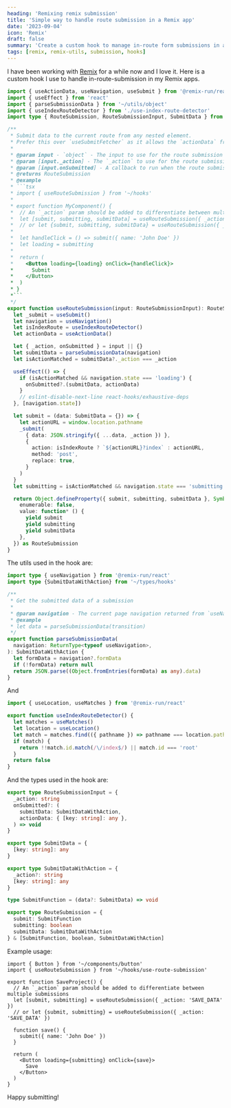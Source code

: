 ```yaml
---
heading: 'Remixing remix submission'
title: 'Simple way to handle route submission in a Remix app'
date: '2023-09-04'
icon: 'Remix'
draft: false
summary: 'Create a custom hook to manage in-route form submissions in a Remix app.'
tags: [remix, remix-utils, submission, hooks]
---
```


I have been working with [Remix](https://remix.run) for a while now and I love it.
Here is a custom hook I use to handle in-route-submission in my Remix apps.

````ts:use-route-submission.ts showLineNumbers
import { useActionData, useNavigation, useSubmit } from '@remix-run/react'
import { useEffect } from 'react'
import { parseSubmissionData } from '~/utils/object'
import { useIndexRouteDetector } from './use-index-route-detector'
import type { RouteSubmission, RouteSubmissionInput, SubmitData } from '~/types/hooks'

/**
 * Submit data to the current route from any nested element.
 * Prefer this over `useSubmitFetcher` as it allows the `actionData` from `useActionData` hook can be accessed from any nested component in the route no matter how deep it is.
 *
 * @param input - `object` - The input to use for the route submission
 * @param [input._action] - The `_action` to use for the route submission, it will be added to submit data
 * @param [input.onSubmitted] - A callback to run when the route submission is submitted
 * @returns RouteSubmission
 * @example
 * ```tsx
 * import { useRouteSubmission } from '~/hooks'
 *
 * export function MyComponent() {
 *  // An `_action` param should be added to differentiate between multiple submissions
 *  let [submit, submitting, submitData] = useRouteSubmission({ _action: 'myAction' })
 *  // or let {submit, submitting, submitData} = useRouteSubmission({ _action: 'myAction' })
 *
 *  let handleClick = () => submit({ name: 'John Doe' })
 *  let loading = submitting
 *
 *  return (
 *    <Button loading={loading} onClick={handleClick}>
 *      Submit
 *    </Button>
 *  )
 * }
 *```
 */
export function useRouteSubmission(input: RouteSubmissionInput): RouteSubmission {
  let _submit = useSubmit()
  let navigation = useNavigation()
  let isIndexRoute = useIndexRouteDetector()
  let actionData = useActionData()

  let { _action, onSubmitted } = input || {}
  let submitData = parseSubmissionData(navigation)
  let isActionMatched = submitData?._action === _action

  useEffect(() => {
    if (isActionMatched && navigation.state === 'loading') {
      onSubmitted?.(submitData, actionData)
    }
    // eslint-disable-next-line react-hooks/exhaustive-deps
  }, [navigation.state])

  let submit = (data: SubmitData = {}) => {
    let actionURL = window.location.pathname
    _submit(
      { data: JSON.stringify({ ...data, _action }) },
      {
        action: isIndexRoute ? `${actionURL}?index` : actionURL,
        method: 'post',
        replace: true,
      }
    )
  }
  let submitting = isActionMatched && navigation.state === 'submitting'

  return Object.defineProperty({ submit, submitting, submitData }, Symbol.iterator, {
    enumerable: false,
    value: function* () {
      yield submit
      yield submitting
      yield submitData
    },
  }) as RouteSubmission
}
````

The utils used in the hook are:

```ts:object.ts showLineNumbers
import type { useNavigation } from '@remix-run/react'
import type {SubmitDataWithAction} from '~/types/hooks'

/**
 * Get the submitted data of a submission
 *
 * @param navigation - The current page navigation returned from `useNavigation` hook
 * @example
 * let data = parseSubmissionData(transition)
 */
export function parseSubmissionData(
  navigation: ReturnType<typeof useNavigation>,
): SubmitDataWithAction {
  let formData = navigation?.formData
  if (!formData) return null
  return JSON.parse((Object.fromEntries(formData) as any).data)
}
```

And

```ts:use-index-route-detector.ts
import { useLocation, useMatches } from '@remix-run/react'

export function useIndexRouteDetector() {
  let matches = useMatches()
  let location = useLocation()
  let match = matches.find(({ pathname }) => pathname === location.pathname)
  if (match) {
    return !!match.id.match(/\/index$/) || match.id === 'root'
  }
  return false
}
```

And the types used in the hook are:

```ts:hooks.ts showLineNumbers
export type RouteSubmissionInput = {
  _action: string
  onSubmitted?: (
    submitData: SubmitDataWithAction,
    actionData: { [key: string]: any },
  ) => void
}

export type SubmitData = {
  [key: string]: any
}

export type SubmitDataWithAction = {
  _action?: string
  [key: string]: any
}

type SubmitFunction = (data?: SubmitData) => void

export type RouteSubmission = {
  submit: SubmitFunction
  submitting: boolean
  submitData: SubmitDataWithAction
} & [SubmitFunction, boolean, SubmitDataWithAction]
```

Example usage:

```tsx:example.tsx showLineNumbers
import { Button } from '~/components/button'
import { useRouteSubmission } from '~/hooks/use-route-submission'

export function SaveProject() {
  // An `_action` param should be added to differentiate between multiple submissions
  let [submit, submitting] = useRouteSubmission({ _action: 'SAVE_DATA' })
  // or let {submit, submitting} = useRouteSubmission({ _action: 'SAVE_DATA' })

  function save() {
    submit({ name: 'John Doe' })
  }

  return (
    <Button loading={submitting} onClick={save}>
      Save
    </Button>
  )
}
```

Happy submitting! <Twemoji emoji="clinking-beer-mugs" />
